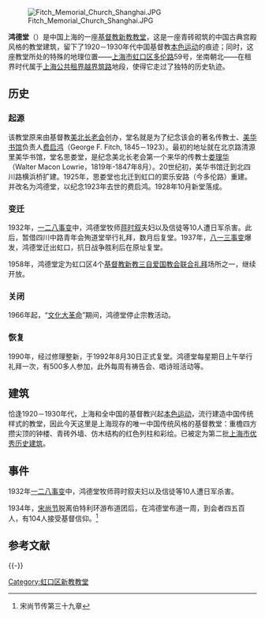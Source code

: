 [[File:Fitch_Memorial_Church_Shanghai.JPG|thumb]]

'''鸿德堂'''（{{lang-en|Fitch Memorial Church}}）是中国上海的一座[[基督教|基督教]][[新教|新教]][[教堂|教堂]]，这是一座青砖砌筑的中国古典宫殿风格的教堂建筑，留下了1920－1930年代中国基督教[[本色运动|本色运动]]的痕迹；同时，这座教堂所处的特殊的地理位置——[[上海市|上海市]][[虹口区|虹口区]][[多伦路|多伦路]]59号，坐南朝北——在租界时代属于[[上海公共租界越界筑路|上海公共租界越界筑路]]地段，使得它走过了独特的历史轨迹。

== 历史 ==

=== 起源 ===
该教堂原来由基督教[[美北长老会|美北长老会]]创办，堂名就是为了纪念该会的著名传教士、[[美华书馆|美华书馆]]负责人[[费启鸿|费启鸿]]（George F. Fitch, 1845－1923）。最初的地址就在北京路清源里美华书馆，堂名思娄堂，是纪念美北长老会第一个来华的传教士[[娄理华|娄理华]]（Walter Macon Lowrie，1819年-1847年8月）。20世纪初，美华书馆迁到北四川路横浜桥扩建。1925年，思娄堂也北迁到虹口的窦乐安路（今多伦路）重建。并改名为鸿德堂，以纪念1923年去世的费启鸿。1928年10月新堂落成。

=== 变迁 ===
1932年，[[一二八事变|一二八事变]]中，鸿德堂牧师[[蒋时叙|蒋时叙]]夫妇以及信徒等10人遭日军杀害。此后，暂借四川中路青年会殉道堂举行礼拜，数月后复堂。1937年，[[八一三事变|八一三事变]]爆发，鸿德堂迁出虹口，抗日战争胜利后在原址复堂。 

1958年，鸿德堂定为虹口区4个[[基督教新教|基督教新教]][[三自爱国教会|三自爱国教会]][[联合礼拜|联合礼拜]]场所之一，继续开放。

=== 关闭 ===
1966年起，“[[文化大革命|文化大革命]]”期间，鸿德堂停止宗教活动。

=== 恢复 ===
1990年，经过修理整新，于1992年8月30日正式复堂。鸿德堂每星期日上午举行礼拜一次，有500多人参加，此外每周有祷告会、唱诗班活动等。

== 建筑 ==
恰逢1920－1930年代，上海和全中国的基督教兴起[[本色运动|本色运动]]，流行建造中国传统样式的教堂，因此今天这里是上海现存的唯一中国传统风格的基督教堂：重檐四方攒尖顶的钟楼、青砖外墙、仿木结构的红色列柱和彩绘。已被定为第二批[[上海市优秀历史建筑|上海市优秀历史建筑]]。

== 事件 ==
1932年[[一二八事变|一二八事变]]中，鸿德堂牧师蒋时叙夫妇以及信徒等10人遭日军杀害。

1934年，[[宋尚节|宋尚节]]脱离伯特利环游布道团后，在鸿德堂布道一周，到会者四五百人，有104人接受基督信仰。<ref>宋尚节传第三十九章</ref>

==参考文献==
<references />

{{-}}
{{第二批上海市优秀历史建筑}}
[[Category:虹口区新教教堂|Category:虹口区新教教堂]]